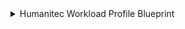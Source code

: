 <details>
<summary>Humanitec Workload Profile Blueprint</summary>

```json showLineNumbers

{
  "identifier": "humanitecWorkload",
  "title": "Workload",
  "icon": "Cluster",
  "schema": {
    "properties": {
      "class": {
        "title": "Class",
        "description": "The class of the workload",
        "type": "string",
        "icon": "DefaultProperty"
      },
      "driverType": {
        "title": "Driver Type",
        "description": "The driver type of the workload",
        "type": "string",
        "icon": "DefaultProperty"
      },
      "definitionId": {
        "title": "Definition ID",
        "description": "The definition ID of the workload",
        "type": "string",
        "icon": "DefaultProperty"
      },
      "definitionVersionId": {
        "title": "Definition Version ID",
        "description": "The definition version ID of the workload",
        "type": "string",
        "icon": "DefaultProperty"
      },
      "status": {
        "title": "Status",
        "description": "The status of the workload",
        "type": "string",
        "icon": "DefaultProperty"
      },
      "updatedAt": {
        "title": "Update Date",
        "description": "The date and time when the workload was last updated",
        "type": "string",
        "format": "date-time",
        "icon": "DefaultProperty"
      }
    },
    "required": []
  },
  "mirrorProperties": {},
  "calculationProperties": {},
  "aggregationProperties": {},
  "relations": {
    "humanitecEnvironment": {
      "title": "Environment",
      "target": "humanitecEnvironment",
      "required": false,
      "many": false
    }
  }
}
```
</details>